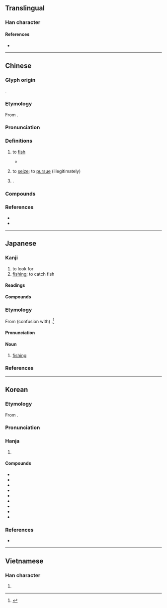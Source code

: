 {{also|渔}}
{{character info}}
==Translingual==

===Han character===
{{stroke order|strokes=14}}
{{stroke order|type=jbw|strokes=14}}
{{Han char|rn=85|rad=水|as=11|sn=14|four=37136|canj=ENWF|ids=⿰氵魚}}

====References====
* {{Han ref|kx=0644.210|dkj=18101|dj=1052.050|hdz=31726.100|uh=6F01|ud=28417|bh=BAAE|bd=47790}}

----

==Chinese==
{{zh-forms|s=渔|alt=𣿡,𤀯,𩼪,𩵎,䰻,䱷,䲣}}

===Glyph origin===
{{Han etym}}
{{Han compound|水|alt1=氵|魚|ls=ic|ls2=psc|t1=water|c1=s|c2=p|t2=fish}}.

===Etymology===
From {{och-l|魚|fish}}.

===Pronunciation===
{{zh-pron
|m=yú
|m-s=
|c=jyu4
|c-t=ngui3
|g=
|h=pfs=ǹg;gd=n2
|j=
|mb=ngṳ̂
|md=ngṳ̀
|mn=xm,zz,kh,ph:hî/qz:hîr/tp:hû/xm,tw:gû/qz:gîr/zz:gî
|mn_note=hî/hîr/hû - vernacular; gû/gîr/gî - literary
|mn-t=he5
|w=3hhy
|x=
|mc=y
|oc=y
|cat=v
}}

===Definitions===
{{zh-hanzi}}

# {{zh-no-solo}} to [[fish]]
#: {{zh-x|漁民|fishermen}}
#: {{zh-x|漁船|'''fishing''' boat}}
#: {{zh-x|漁業|fishery}}
#: {{zh-x|休漁|to halt '''fishing'''}}
#: {{zh-x|授.人.以.魚.不如.授.人.以.漁|[[give a man a fish and you feed him for a day; teach a man to fish and you feed him for a lifetime|give a man a fish and you feed him for a day; teach a man '''to fish''' and you feed him for a lifetime]]}}
#* {{zh-x|譬 之 若 漁 深淵，其 得 魚 也 大，其 為{wéi} 害 也 亦 大。|ref=Lvshi Chunqiu}}
# {{zh-no-solo}} to [[seize]]; to [[pursue]] (illegitimately)
#: {{zh-x|漁利|to '''reap''' unfair gains}}
# {{surname|zh|nodot=1}}.

===Compounds===
{{zh-der|冰島漁夫|侵漁|坐收漁利|漁船|漁奪|漁汛|漁戶|漁家|漁網|漁產|漁獵|漁會|漁艇|漁歌|涸漁|漁樵記|漁色|漁陽摻撾|漁撈|漁火|漁陽弄|漁獲|漁獲量|漁郎|漁陽鞞鼓|淡水漁業|漁業|漁利|漁民|漁政船|漁業氣象|漁翁之利|漁港|漁娘|漁霸|漁輪|漁舟|漁翁得利|漁民團體|漁民保險|漁村|漁婆|漁唱|漁人之利|漁人|漁翁|涸澤而漁|海洋漁業|漁人得利|漁梁|漁夫|漁獵時代|漁場|漁民節|漁具|漁父|漁鼓|漁經獵史|網漁業|遠洋漁業|竭澤而漁|養殖漁業|近海漁業|漁峽口|漁洋關|休漁期}}

===References===
* {{R:yue:Hanzi}}
* {{R:twedu|A02322}}

----

==Japanese==

===Kanji===
{{ja-kanji|grade=4|rs=水11}}

# to look for
# [[fishing]]; to catch fish

====Readings====
{{ja-readings
|goon=ご
|kanon=ぎょ<ぎよ
|kanyoon=りょう<れふ
|kun=すなど-る, いさ-る, すなどり, あさ-る
}}

====Compounds====
{{col2|ja
|{{ja-r|漁船|ぎょせん}}: fishing [[boat]]
|{{ja-r|漁%師|りょう%し}}: [[fisherman]]
|{{ja-r|禁%漁|きん%りょう}}, {{ja-r|禁%漁|きん%ぎょ}}: [[prohibition]] on fishing
|{{ja-r|密%漁|みつ%りょう}}: [[illegal]] fishing
|sort=0
}}

===Etymology===
{{ja-kanjitab|りょう|yomi=kanyoon}}
From (confusion with) {{ja-r|猟|りょう|[[hunting]]}}.<ref name="DJR">{{R:Daijirin}}</ref>

====Pronunciation====
{{ja-pron|yomi=kanyoon|りょう|acc=1|acc_ref=DJR}}

====Noun====
{{ja-noun|りょう|hhira=れふ}}

# {{lb|ja|business|sort=りょう}} [[fishing]]

===References===
<references/>

{{C|ja|Fishing|Occupations}}

----

==Korean==

===Etymology===
From {{der|ko|ltc|-}} {{ltc-l|漁|id=1}}.

{{collapse|
* {{hanja-dongguk|ᅌᅥᆼ|nge}}
* {{hanja-hunmong|어|e|人類#중02B}}
|Historical readings
|bg=#FFFFFF}}

===Pronunciation===
{{ko-hanja-pron|어}}

===Hanja===
{{ko-hanja-search}}
{{ko-hanja|[[고기]] [[잡다|잡을]]|어}}

# {{hanja form of|어|to [[fish]]}}

====Compounds====
{{der-top3|Compounds}}
* {{ko-l|어부|漁夫}}
* {{ko-l|어선|漁船}}
* {{ko-l|어촌|漁村}}
* {{ko-l|어장|漁場}}
* {{ko-l|어망|漁網}}
* {{ko-l|어업|漁業}}
* {{ko-l|어로|漁撈}}
* {{ko-l|어민|漁民}}
* {{ko-l|어항|漁港}}
{{der-bottom}}

===References===
* {{R:hanjadoc|6317}}

----

==Vietnamese==

===Han character===
{{vi-readings|reading=ngư|rs=水11}}

# {{rfdef|vi|sort=水11}}